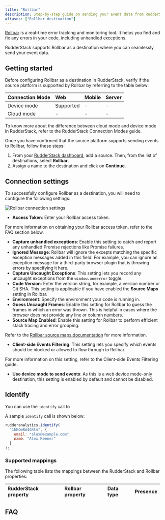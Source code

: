 ```yaml
---
title: "Rollbar"
description: Step-by-step guide on sending your event data from RudderStack to Rollbar.
aliases: ["Rollbar destination"]
---
```


[Rollbar](https://rollbar.com/) is a real-time error tracking and monitoring tool. It helps you find and fix any errors in your code, including unhandled exceptions.

RudderStack supports Rollbar as a destination where you can seamlessly send your event data.

## Getting started

Before configuring Rollbar as a destination in RudderStack, verify if the source platform is supported by Rollbar by referring to the table below:

| Connection Mode | Web | Mobile | Server |
| :--- | :--- | :--- | :--- |
| Device mode | Supported | - | - |
| Cloud mode | -  | - | - |

<div class="infoBlock">
To know more about the difference between cloud mode and device mode in RudderStack, refer to the <Link to="/destinations/rudderstack-connection-modes/">RudderStack Connection Modes</Link> guide.
</div>

Once you have confirmed that the source platform supports sending events to Rollbar, follow these steps:

1. From your [RudderStack dashboard](https://app.rudderstack.com/), add a source. Then, from the list of destinations, select **Rollbar**.
2. Assign a name to the destination and click on **Continue**.

## Connection settings

To successfully configure Rollbar as a destination, you will need to configure the following settings:

<img src="../../assets/event-stream-destinations/rollbar-connection-settings.png" alt="Rollbar connection settings"/>

- **Access Token**: Enter your Rollbar access token.

<div class="infoBlock">
For more information on obtaining your Rollbar access token, refer to the <Link to="#faq">FAQ</Link> section below.
</div>

- **Capture unhandled exceptions**: Enable this setting to catch and report any unhandled Promise rejections like Promise failures.
- **Ignored Message**: Rollbar will ignore the excepts matching the specific exception messages added in this field. For example, you can ignore an exception message for a third-party browser plugin that is throwing errors by specifying it here.
- **Capture Uncaught Exceptions**: This setting lets you record any uncaught exceptions from the `window.oneerror` toggle.
- **Code Version**: Enter the version string, for example, a version number or Git SHA. This setting is applicable if you have enabled the **Source Maps** setting in Rollbar.
- **Environment**: Specify the environment your code is running in.
- **Guess Uncaught Frames**: Enable this setting for Rollbar to guess the frames in which an error was thrown. This is helpful in cases where the browser does not provide any line or column numbers.
- **Source Map Enabled**: Enable this setting for Rollbar to perform efficient stack tracing and error grouping.

<div class="infoBlock">
Refer to the <a href="https://docs.rollbar.com/docs/source-maps">Rollbar source maps documentation</a> for more information.
</div>

- **Client-side Events Filtering**: This setting lets you specify which events should be blocked or allowed to flow through to Rollbar.

<div class="infoBlock">
For more information on this setting, refer to the <Link to="/sources/sdks/event-filtering/">Client-side Events Filtering</Link> guide.
</div>

- **Use device mode to send events**: As this is a <Link to="https://www.rudderstack.com/docs/destinations/rudderstack-connection-modes/#device-mode">web device mode</Link>-only destination, this setting is enabled by default and cannot be disabled.

## Identify

You can use the <Link to="/event-spec/standard-events/identify/">`identify`</Link> call to 

A sample `identify` call is shown below:

```javascript
rudderanalytics.identify(
  "1hKOmRA4GRlm", {
    email: "alex@example.com",
    name: "Alex Keener"
  }
);
```

### Supported mappings

The following table lists the mappings between the RudderStack and Rollbar properties:

| RudderStack property | Rollbar property | Data type | Presence
|:---------------------|:-------------|:--------------|:--------------|


## FAQ

